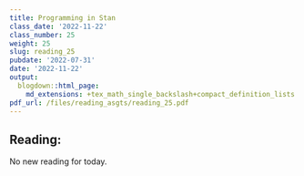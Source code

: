 ```yaml
---
title: Programming in Stan
class_date: '2022-11-22'
class_number: 25
weight: 25
slug: reading_25
pubdate: '2022-07-31'
date: '2022-11-22'
output:
  blogdown::html_page:
    md_extensions: +tex_math_single_backslash+compact_definition_lists
pdf_url: /files/reading_asgts/reading_25.pdf
---
```

## Reading:

No new reading for today.
